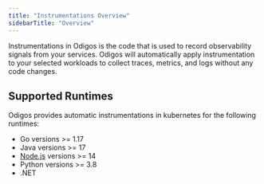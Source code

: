 ```yaml
---
title: "Instrumentations Overview"
sidebarTitle: "Overview"
---
```


Instrumentations in Odigos is the code that is used to record observability signals from your services.
Odigos will automatically apply instrumentation to your selected workloads to collect traces, metrics, and logs without any code changes.

## Supported Runtimes

Odigos provides automatic instrumentations in kubernetes for the following runtimes:

- Go versions >= 1.17
- Java versions >= 17
- [Node.js](/instrumentations/nodejs/nodejs) versions >= 14
- Python versions >= 3.8
- .NET
